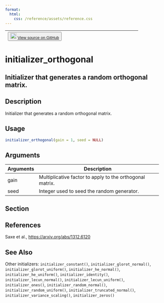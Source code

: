 ```yaml
---
format:
  html:
    css: /reference/assets/reference.css
---
```


| <button class="button"> ![](/reference/assets/GitHub-Mark-32px.png){width="20"} [View source on GitHub](https://github.com/rstudio/keras//blob/main/R/initializers.R#L153) </button> |
|:------------------------------:|:--------------------------------------:|

# initializer_orthogonal

## Initializer that generates a random orthogonal matrix.

## Description
Initializer that generates a random orthogonal matrix. 


## Usage
```r
initializer_orthogonal(gain = 1, seed = NULL) 
```

## Arguments
|Arguments|Description|
|---|---|
| gain | Multiplicative factor to apply to the orthogonal matrix. |
| seed | Integer used to seed the random generator. |


## Section

## References

Saxe et al., [https://arxiv.org/abs/1312.6120](https://arxiv.org/abs/1312.6120)




## See Also
Other initializers:  `initializer_constant()`, `initializer_glorot_normal()`, `initializer_glorot_uniform()`, `initializer_he_normal()`, `initializer_he_uniform()`, `initializer_identity()`, `initializer_lecun_normal()`, `initializer_lecun_uniform()`, `initializer_ones()`, `initializer_random_normal()`, `initializer_random_uniform()`, `initializer_truncated_normal()`, `initializer_variance_scaling()`, `initializer_zeros()`

